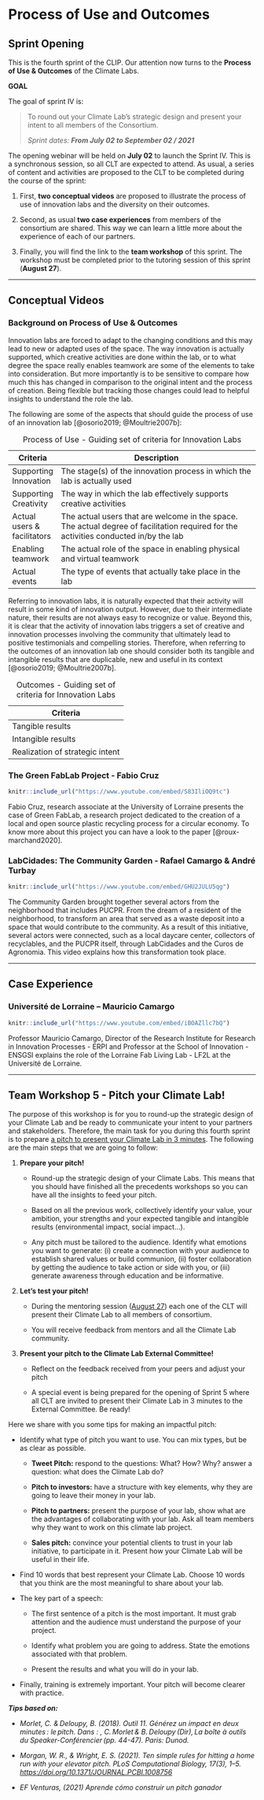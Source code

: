 # Process of Use and Outcomes {#sprint_4}

## Sprint Opening

This is the fourth sprint of the CLIP. Our attention now turns to the **Process of Use & Outcomes** of the Climate Labs.

::: {.infobox .goal data-latex="{.goal}"}
**GOAL**

The goal of sprint IV is:

> To round out your Climate Lab's strategic design and present your intent to all members of the Consortium.
>
> *Sprint dates: **From July 02 to September 02 / 2021***
:::

The opening webinar will be held on **July 02** to launch the Sprint IV. This is a synchronous session, so all CLT are expected to attend. As usual, a series of content and activities are proposed to the CLT to be completed during the course of the sprint:

1.  First, **two conceptual videos** are proposed to illustrate the process of use of innovation labs and the diversity on their outcomes.

2.  Second, as usual **two case experiences** from members of the consortium are shared. This way we can learn a little more about the experience of each of our partners.

3.  Finally, you will find the link to the **team workshop** of this sprint. The workshop must be completed prior to the tutoring session of this sprint (**August 27**).

------------------------------------------------------------------------

## Conceptual Videos

### Background on Process of Use & Outcomes

Innovation labs are forced to adapt to the changing conditions and this may lead to new or adapted uses of the space. The way innovation is actually supported, which creative activities are done within the lab, or to what degree the space really enables teamwork are some of the elements to take into consideration. But more importantly is to be sensitive to compare how much this has changed in comparison to the original intent and the process of creation. Being flexible but tracking those changes could lead to helpful insights to understand the role the lab.

The following are some of the aspects that should guide the process of use of an innovation lab [@osorio2019; @Moultrie2007b]:

+-----------------------------+---------------------------------------------------------------------------------------------------------------------------------------+
| Criteria                    | Description                                                                                                                           |
+=============================+=======================================================================================================================================+
| Supporting Innovation       | The stage(s) of the innovation process in which the lab is actually used                                                              |
+-----------------------------+---------------------------------------------------------------------------------------------------------------------------------------+
| Supporting Creativity       | The way in which the lab effectively supports creative activities                                                                     |
+-----------------------------+---------------------------------------------------------------------------------------------------------------------------------------+
| Actual users & facilitators | The actual users that are welcome in the space. The actual degree of facilitation required for the activities conducted in/by the lab |
+-----------------------------+---------------------------------------------------------------------------------------------------------------------------------------+
| Enabling teamwork           | The actual role of the space in enabling physical and virtual teamwork                                                                |
+-----------------------------+---------------------------------------------------------------------------------------------------------------------------------------+
| Actual events               | The type of events that actually take place in the lab                                                                                |
+-----------------------------+---------------------------------------------------------------------------------------------------------------------------------------+

: Process of Use - Guiding set of criteria for Innovation Labs

Referring to innovation labs, it is naturally expected that their activity will result in some kind of innovation output. However, due to their intermediate nature, their results are not always easy to recognize or value. Beyond this, it is clear that the activity of innovation labs triggers a set of creative and innovation processes involving the community that ultimately lead to positive testimonials and compelling stories. Therefore, when referring to the outcomes of an innovation lab one should consider both its tangible and intangible results that are duplicable, new and useful in its context [@osorio2019; @Moultrie2007b].

| Criteria                        |
|---------------------------------|
| Tangible results                |
| Intangible results              |
| Realization of strategic intent |

: Outcomes - Guiding set of criteria for Innovation Labs

### The Green FabLab Project - Fabio Cruz

```r
knitr::include_url("https://www.youtube.com/embed/S83IliOQ9tc")
```

Fabio Cruz, research associate at the University of Lorraine presents the case of Green FabLab, a research project dedicated to the creation of a local and open source plastic recycling process for a circular economy. To know more about this project you can have a look to the paper [@roux-marchand2020].

### LabCidades: The Community Garden - Rafael Camargo & André Turbay

```r
knitr::include_url("https://www.youtube.com/embed/GHU2JULU5qg")
```

The Community Garden brought together several actors from the neighborhood that includes PUCPR. From the dream of a resident of the neighborhood, to transform an area that served as a waste deposit into a space that would contribute to the community. As a result of this initiative, several actors were connected, such as a local daycare center, collectors of recyclables, and the PUCPR itself, through LabCidades and the Curos de Agronomia. This video explains how this transformation took place.

------------------------------------------------------------------------

## Case Experience

### Université de Lorraine -- Mauricio Camargo

```r
knitr::include_url("https://www.youtube.com/embed/iBOAZllc7bQ")
```

Professor Mauricio Camargo, Director of the Research Institute for Research in Innovation Processes - ERPI and Professor at the School of Innovation - ENSGSI explains the role of the Lorraine Fab Living Lab - LF2L at the Université de Lorraine.

------------------------------------------------------------------------

## Team Workshop 5 - Pitch your Climate Lab!

The purpose of this workshop is for you to round-up the strategic design of your Climate Lab and be ready to communicate your intent to your partners and stakeholders. Therefore, the main task for you during this fourth sprint is to prepare [a pitch to present your Climate Lab in 3 minutes]{.ul}. The following are the main steps that we are going to follow:

1.  **Prepare your pitch!**

    -   Round-up the strategic design of your Climate Labs. This means that you should have finished all the precedents workshops so you can have all the insights to feed your pitch.

    -   Based on all the previous work, collectively identify your value, your ambition, your strengths and your expected tangible and intangible results (environmental impact, social impact...).

    -   Any pitch must be tailored to the audience. Identify what emotions you want to generate: (i) create a connection with your audience to establish shared values or build communion, (ii) foster collaboration by getting the audience to take action or side with you, or (iii) generate awareness through education and be informative.

2.  **Let's test your pitch!**

    -   During the mentoring session ([August 27]{.ul}) each one of the CLT will present their Climate Lab to all members of consortium.

    -   You will receive feedback from mentors and all the Climate Lab community.

3.  **Present your pitch to the Climate Lab External Committee!**

    -   Reflect on the feedback received from your peers and adjust your pitch

    -   A special event is being prepared for the opening of Sprint 5 where all CLT are invited to present their Climate Lab in 3 minutes to the External Committee. Be ready!

Here we share with you some tips for making an impactful pitch:

-   Identify what type of pitch you want to use. You can mix types, but be as clear as possible.

    -   **Tweet Pitch:** respond to the questions: What? How? Why? answer a question: what does the Climate Lab do?

    -   **Pitch to investors:** have a structure with key elements, why they are going to leave their money in your lab.

    -   **Pitch to partners:** present the purpose of your lab, show what are the advantages of collaborating with your lab. Ask all team members why they want to work on this climate lab project.

    -   **Sales pitch:** convince your potential clients to trust in your lab initiative, to participate in it. Present how your Climate Lab will be useful in their life.

-   Find 10 words that best represent your Climate Lab. Choose 10 words that you think are the most meaningful to share about your lab.

-   The key part of a speech:

    -   The first sentence of a pitch is the most important. It must grab attention and the audience must understand the purpose of your project.  

    -   Identify what problem you are going to address. State the emotions associated with that problem.

    -   Present the results and what you will do in your lab.

-   Finally, training is extremely important. Your pitch will become clearer with practice.

***Tips based on:***

-   *Morlet, C. & Deloupy, B. (2018). Outil 11. Générez un impact en deux minutes : le pitch. Dans : , C. Morlet & B. Deloupy (Dir), La boîte à outils du Speaker-Conférencier (pp. 44-47). Paris: Dunod.*

-   *Morgan, W. R., & Wright, E. S. (2021). Ten simple rules for hitting a home run with your elevator pitch. PLoS Computational Biology, 17(3), 1--5. <https://doi.org/10.1371/JOURNAL.PCBI.1008756>*

-   *EF Venturas, (2021) Aprende cómo construir un pitch ganador*
